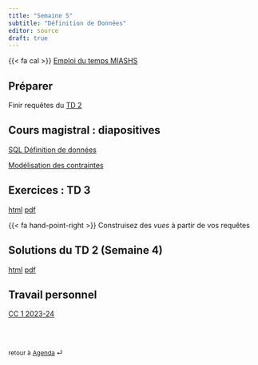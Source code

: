```yaml
---
title: "Semaine 5"
subtitle: "Définition de Données"
editor: source
draft: true
---
```


::: callout-important

{{< fa cal >}} [Emploi du temps MIASHS](https://edt.math.univ-paris-diderot.fr/#/parcours/miashs/l3)

:::

## Préparer

Finir requêtes du [TD 2](/workshops/td2.html) 

## Cours magistral : diapositives

[SQL Définition de données](/slides/LDD_0.html)

[Modélisation des contraintes](/slides/LDD_1.html)


## Exercices : TD 3

[html](/workshops/td3.html)  [pdf](/workshops/td3.pdf)

{{< fa hand-point-right >}} Construisez des *vues* à partir de vos requêtes  

## Solutions du  TD 2  (Semaine 4)

[html](/solutions/td2.html)  [pdf](/solutions/td2.pdf)


## Travail personnel

[CC 1 2023-24](/exams/cc1-2023-10-27.html)

<br><br>

::: {style="font-size: 0.875em;"}
retour à [Agenda](/slides-listings.qmd) ⏎
:::
